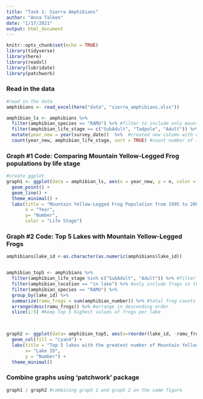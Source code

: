 ```yaml
---
title: "Task 1: Sierra Amphibians"
author: "Anna Talken"
date: "1/17/2021"
output: html_document
---
```


```r
knitr::opts_chunk$set(echo = TRUE)
library(tidyverse)
library(here)
library(readxl)
library(lubridate)
library(patchwork)
```

### Read in the data
```r
#read in the data
amphibians <- read_excel(here("data", "sierra_amphibians.xlsx"))

amphibian_ls <- amphibians %>% 
  filter(amphibian_species == "RAMU") %>% #filter to include only mountain yellow-legged frog
  filter(amphibian_life_stage == c("SubAdult", "Tadpole", "Adult")) %>% 
  mutate(year_new = year(survey_date))  %>%  #created new column with only year
  count(year_new, amphibian_life_stage, sort = TRUE) #count number of frogs by year and life stage

```

### Graph #1 Code: Comparing Mountain Yellow-Legged Frog populations by life stage
```r
#create ggplot
graph1 <- ggplot(data = amphibian_ls, aes(x = year_new, y = n, color = amphibian_life_stage)) +
  geom_point() +
  geom_line() +
  theme_minimal() +
  labs(title = "Mountain Yellow-Legged Frog Population from 1995 to 2002",
       x = "Year",
       y= "Number",
       color = "Life Stage")
```

### Graph #2 Code: Top 5 Lakes with Mountain Yellow-Legged Frogs

```r

amphibians$lake_id <-as.character(as.numeric(amphibians$lake_id))


amphibian_top5 <- amphibians %>% 
  filter(amphibian_life_stage %in% c("SubAdult", "Adult")) %>% #filter to include only Adult and SubAdult frogs
  filter(amphibian_location == "in lake") %>% #only include frogs in the lake
  filter(amphibian_species == "RAMU") %>% 
  group_by(lake_id) %>% 
  summarize(ramu_frogs = sum(amphibian_number)) %>% #total frog counts per each lake
  arrange(desc(ramu_frogs)) %>% #arrange in descending order
  slice(1:5) #keep top 5 highest values of frogs per lake
 


graph2 <- ggplot(data= amphibian_top5, aes(x=reorder(lake_id, -ramu_frogs), y=ramu_frogs)) +
  geom_col(fill = "cyan4") +
  labs(title = "Top 5 lakes with the greatest number of Mountain Yellow-Legged Frogs", 
       x= "Lake ID",
       y = "Number") +
  theme_minimal()

```
### Combine graphs using 'patchwork' package

```r
graph1 / graph2 #combining graph 1 and graph 2 on the same figure

```
























